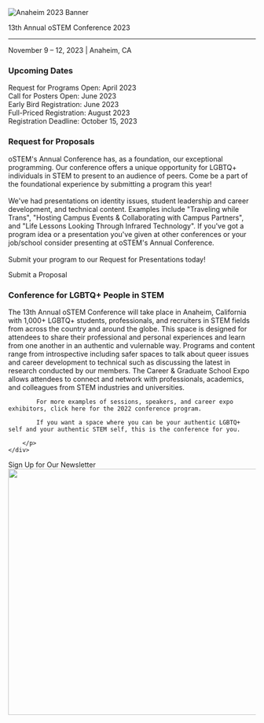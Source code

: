 

<SiteLayout>

<div className="border-b-4 border-chill-green border-solid pb-4 text-center">
    <img alt="Anaheim 2023 Banner"
         src="/images/2023/2023_templogo.png"
         className="flex w-full mx-auto"
    />
    <p className="text-5xl font-display font-black text-navy">13th Annual oSTEM Conference 2023</p>
    <hr/>
    <p className="flex justify-center text-3xl font-display">
        November 9 – 12, 2023 | Anaheim, CA 
    </p>
</div>
<div className="grid md:grid-cols-5 mt-9">
    <div className="rounded-r md:col-span-5 mt-8 border-b-4 border-l-4 border-r-4 border-chill-green border-solid pb-4">
        <div className="bg-chill-green">
            <h3 className="p-4">Upcoming Dates</h3>
        </div>
        <p className="p-4">
            Request for Programs Open: April 2023 <br/>
            Call for Posters Open: June 2023 <br/>
            Early Bird Registration: June 2023 <br/>
            Full-Priced Registration: August 2023 <br/>
            Registration Deadline: October 15, 2023 <br/>
        </p>
    </div>
    <div className="rounded-r md:col-span-5 mt-8 border-b-4 border-l-4 border-r-4 border-light-peach border-solid pb-4">
        <div className="bg-light-peach">
            <h3 className="p-4">Request for Proposals</h3>
        </div>
        <p className="p-4">
            oSTEM's Annual Conference has, as a foundation, our exceptional programming. 
            Our conference offers a unique opportunity for LGBTQ+ individuals in STEM to present to an audience of peers. 
            Come be a part of the foundational experience by submitting a program this year! <br/><br/>
            We've had presentations on identity issues, student leadership and career development, and technical content. Examples include "Traveling while Trans", "Hosting Campus Events & Collaborating with Campus Partners", and "Life Lessons Looking Through Infrared Technology".
            If you've got a program idea or a presentation you've given at other conferences or your job/school consider presenting at oSTEM's Annual Conference. 
            <br/><br/>
            Submit your program to our Request for Presentations today!
        </p>
        <div className="text-xl flex justify-center p-2">
            <CTAButton onClick="/2023/rfp" backgroundColor="bright-peach">Submit a Proposal</CTAButton>
        </div>
    </div>
    <div className="rounded-l md:col-span-5 tint tint-dark mt-7">
            <img className="rounded-l object-cover w-full h-full" src="/images/oSTEM.2019.0049_Update_BannerSize.jpg" alt=""/>
        </div> 
    <div className="rounded-r md:col-span-5 p-4 bg-tint-seamist">
        <h3>Conference for LGBTQ+ People in STEM</h3>
        <p>
            The 13th Annual oSTEM Conference will take place in Anaheim, California with 1,000+ LGBTQ+ students, professionals, and recruiters in STEM fields from across the country and around the globe. This space is designed for attendees to share their professional and personal experiences and learn from one another in an authentic and vulernable way. Programs and content range from introspective including safer spaces to talk about queer issues and career development to technical such as discussing the latest in research conducted by our members. The Career & Graduate School Expo allows attendees to connect and network with professionals, academics, and colleagues from STEM industries and universities.
            
            For more examples of sessions, speakers, and career expo exhibitors, click here for the 2022 conference program.
            
            If you want a space where you can be your authentic LGBTQ+ self and your authentic STEM self, this is the conference for you.
            
        </p>
    </div>
</div>     
    
<div className="text-xl flex justify-center p-8">
  <CTAButton onClick="https://www.ostem.org/page/newsletter" backgroundColor="bright-peach">Sign Up for Our Newsletter</CTAButton>
</div>

<div className="mt-8"> <Image src="/images/oSTEM.2019.0077.jpg" alt="" layout="responsive" width="800" height="500"/></div>

</SiteLayout>
